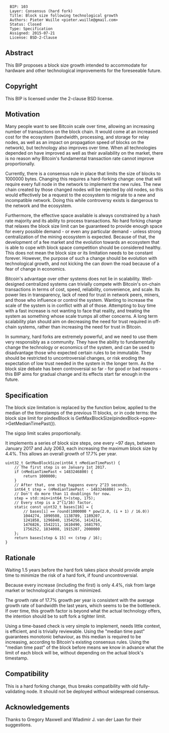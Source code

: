 <pre>
  BIP: 103
  Layer: Consensus (hard fork)
  Title: Block size following technological growth
  Authors: Pieter Wuille <pieter.wuille@gmail.com>
  Status: Closed
  Type: Specification
  Assigned: 2015-07-21
  License: BSD-2-Clause
</pre>

==Abstract==

This BIP proposes a block size growth intended to accommodate for hardware and other technological improvements for the foreseeable future.

==Copyright==

This BIP is licensed under the 2-clause BSD license.

==Motivation==

Many people want to see Bitcoin scale over time, allowing an increasing number of transactions on the block chain. It would come at an increased cost for the ecosystem (bandwidth, processing, and storage for relay nodes, as well as an impact on propagation speed of blocks on the network), but technology also improves over time. When all technologies depended on have improved as well as their availability on the market, there is no reason why Bitcoin's fundamental transaction rate cannot improve proportionally.

Currently, there is a consensus rule in place that limits the size of blocks to 1000000 bytes. Changing this requires a hard-forking change: one that will require every full node in the network to implement the new rules. The new chain created by those changed nodes will be rejected by old nodes, so this would effectively be a request to the ecosystem to migrate to a new and incompatible network. Doing this while controversy exists is dangerous to the network and the ecosystem.

Furthermore, the effective space available is always constrained by a hash rate majority and its ability to process transactions. No hard forking change that relaxes the block size limit can be guaranteed to provide enough space for every possible demand - or even any particular demand - unless strong centralization of the mining ecosystem is expected. Because of that, the development of a fee market and the evolution towards an ecosystem that is able to cope with block space competition should be considered healthy. This does not mean the block size or its limitation needs to be constant forever. However, the purpose of such a change should be evolution with technological growth, and not kicking the can down the road because of a fear of change in economics.

Bitcoin's advantage over other systems does not lie in scalability. Well-designed centralized systems can trivially compete with Bitcoin's on-chain transactions in terms of cost, speed, reliability, convenience, and scale. Its power lies in transparency, lack of need for trust in network peers, miners, and those who influence or control the system. Wanting to increase the scale of the system is in conflict with all of those. Attempting to buy time with a fast increase is not wanting to face that reality, and treating the system as something whose scale trumps all other concerns. A long term scalability plan should aim on decreasing the need for trust required in off-chain systems, rather than increasing the need for trust in Bitcoin.

In summary, hard forks are extremely powerful, and we need to use them very responsibly as a community. They have the ability to fundamentally change the technology or economics of the system, and can be used to disadvantage those who expected certain rules to be immutable. They should be restricted to uncontroversial changes, or risk eroding the expectation of low trust needed in the system in the longer term. As the block size debate has been controversial so far - for good or bad reasons - this BIP aims for gradual change and its effects start far enough in the future.

==Specification==

The block size limitation is replaced by the function below, applied to the median of the timestamps of the previous 11 blocks, or in code terms: the block size limit for pindexBlock is GetMaxBlockSize(pindexBlock->pprev->GetMedianTimePast()).

The sigop limit scales proportionally.

It implements a series of block size steps, one every ~97 days, between January 2017 and July 2063, each increasing the maximum block size by 4.4%. This allows an overall growth of 17.7% per year.

<pre>
uint32_t GetMaxBlockSize(int64_t nMedianTimePast) {
    // The first step is on January 1st 2017.
    if (nMedianTimePast < 1483246800) {
        return 1000000;
    }
    // After that, one step happens every 2^23 seconds.
    int64_t step = (nMedianTimePast - 1483246800) >> 23;
    // Don't do more than 11 doublings for now.
    step = std::min<int64_t>(step, 175);
    // Every step is a 2^(1/16) factor.
    static const uint32_t bases[16] = {
        // bases[i] == round(1000000 * pow(2.0, (i + 1) / 16.0))
        1044274, 1090508, 1138789, 1189207,
        1241858, 1296840, 1354256, 1414214,
        1476826, 1542211, 1610490, 1681793,
        1756252, 1834008, 1915207, 2000000
    };
    return bases[step & 15] << (step / 16);
}
</pre>

==Rationale==

Waiting 1.5 years before the hard fork takes place should provide ample time to minimize the risk of a hard fork, if found uncontroversial.

Because every increase (including the first) is only 4.4%, risk from large market or technological changes is minimized.

The growth rate of 17.7% growth per year is consistent with the average growth rate of bandwidth the last years, which seems to be the bottleneck. If over time, this growth factor is beyond what the actual technology offers, the intention should be to soft fork a tighter limit.

Using a time-based check is very simple to implement, needs little context, is efficient, and is trivially reviewable. Using the "median time past" guarantees monotonic behaviour, as this median is required to be increasing, according to Bitcoin's existing consensus rules. Using the "median time past" of the block before means we know in advance what the limit of each block will be, without depending on the actual block's timestamp.

==Compatibility==

This is a hard forking change, thus breaks compatibility with old fully-validating node. It should not be deployed without widespread consensus.

==Acknowledgements==

Thanks to Gregory Maxwell and Wladimir J. van der Laan for their suggestions.
